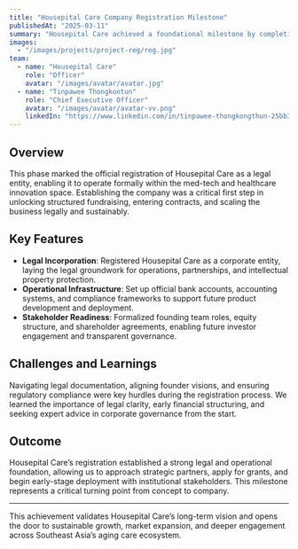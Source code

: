 ```yaml
---
title: "Housepital Care Company Registration Milestone"
publishedAt: "2025-03-11"
summary: "Housepital Care achieved a foundational milestone by completing its formal company registration, unlocking new opportunities for funding, partnerships, and structured growth in the med-tech sector."
images:
  - "/images/projects/project-reg/reg.jpg"
team:
  - name: "Housepital Care"
    role: "Officer"
    avatar: "/images/avatar/avatar.jpg"
  - name: "Tinpawee Thongkontun"
    role: "Chief Executive Officer"
    avatar: "/images/avatar/avatar-vv.png"
    linkedIn: "https://www.linkedin.com/in/tinpawee-thongkongthun-25bb351a9/"
---
```


## Overview

This phase marked the official registration of Housepital Care as a legal entity, enabling it to operate formally within the med-tech and healthcare innovation space. Establishing the company was a critical first step in unlocking structured fundraising, entering contracts, and scaling the business legally and sustainably.

## Key Features

- **Legal Incorporation**: Registered Housepital Care as a corporate entity, laying the legal groundwork for operations, partnerships, and intellectual property protection.
- **Operational Infrastructure**: Set up official bank accounts, accounting systems, and compliance frameworks to support future product development and deployment.
- **Stakeholder Readiness**: Formalized founding team roles, equity structure, and shareholder agreements, enabling future investor engagement and transparent governance.

## Challenges and Learnings

Navigating legal documentation, aligning founder visions, and ensuring regulatory compliance were key hurdles during the registration process. We learned the importance of legal clarity, early financial structuring, and seeking expert advice in corporate governance from the start.

## Outcome

Housepital Care’s registration established a strong legal and operational foundation, allowing us to approach strategic partners, apply for grants, and begin early-stage deployment with institutional stakeholders. This milestone represents a critical turning point from concept to company.

---

This achievement validates Housepital Care’s long-term vision and opens the door to sustainable growth, market expansion, and deeper engagement across Southeast Asia’s aging care ecosystem.